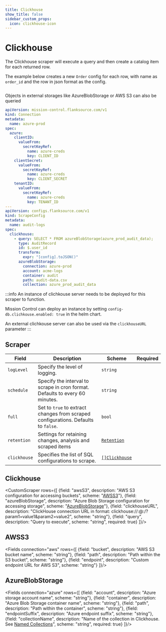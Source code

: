 ```yaml
---
title: Clickhouse
show_title: false
sidebar_custom_props:
  icon: clickhouse-icon
---
```



# <Icon name="clickhouse-icon"/> Clickhouse

The Clickhouse scraper will execute a query and then create a catalog item for each returned row.

The example below creates a new `Order` config for each row, with name as `order_id` and the row in json format as the config.

```yaml title="clickhouse-scraper.yaml" file=<rootDir>/modules/config-db/fixtures/clickhouse.yaml
```

Objects in external storages like AzureBlobStorage or AWS S3 can also be queried

```yaml title="azure-blob-storage-scraper.yaml"
apiVersion: mission-control.flanksource.com/v1
kind: Connection
metadata:
  name: azure-prod
spec:
  azure:
    clientID:
      valueFrom:
        secretKeyRef:
          name: azure-creds
          key: CLIENT_ID
    clientSecret:
      valueFrom:
        secretKeyRef:
          name: azure-creds
          key: CLIENT_SECRET
    tenantID:
      valueFrom:
        secretKeyRef:
          name: azure-creds
          key: TENANT_ID
---
apiVersion: configs.flanksource.com/v1
kind: ScrapeConfig
metadata:
  name: audit-logs
spec:
  clickhouse:
    - query: SELECT * FROM azureBlobStorage(azure_prod_audit_data);
      type: AuditRecord
      id: $.user_id
      transform:
        expr: "[config].toJSON()"
      azureBlobStorage:
        connection: azure-prod
        account: acme-logs
        container: audit
        path: audit-data.csv
        collection: azure_prod_audit_data
```

:::info
An instance of clichkouse server needs to be deployed for this scraper to function.

Mission Control can deploy an instance by setting `config-db.clichkouse.enabled: true` in the helm chart.

An external clichkouse server can also be used via the `clickhouseURL` parameter
:::

## Scraper

| Field       | Description                                                                        | Scheme                                       | Required |
| ----------- | ---------------------------------------------------------------------------------- | -------------------------------------------- | -------- |
| `logLevel`  | Specify the level of logging.                                                      | `string`                                     |          |
| `schedule`  | Specify the interval to scrape in cron format. Defaults to every 60 minutes.       | `string`                                     |          |
| `full`      | Set to `true` to extract changes from scraped configurations. Defaults to `false`. | `bool`                                       |          |
| `retention` | Settings for retaining changes, analysis and scraped items                         | [`Retention`](/guide/config-db/concepts/retention) |          |
| `clickhouse`| Specifies the list of SQL configurations to scrape.                                | [`[]Clickhouse`](#clickhouse)                            |          |

## Clickhouse

<CustomScraper rows={[
  {field: "awsS3", description: "AWS S3 configuration for accessing buckets", scheme: "[AWSS3](#awss3)"},
  {field: "azureBlobStorage", description: "Azure Blob Storage configuration for accessing storage", scheme: "[AzureBlobStorage](#azureblobstorage)"},
  {field: "clickhouseURL", description: "ClickHouse connection URL in format: clickhouse://<user>:<password>@<host>:<port>/<database>?param1=value1&param2=value2", scheme: "string"},
  {field: "query", description: "Query to execute", scheme: "string", required: true}
]}/>


## AWSS3

<Fields connection="aws" rows={[
  {field: "bucket", description: "AWS S3 bucket name", scheme: "string"},
  {field: "path", description: "Path within the S3 bucket", scheme: "string"},
  {field: "endpoint", description: "Custom endpoint URL for AWS S3", scheme: "string"}
]}/>

## AzureBlobStorage

<Fields connection="azure" rows={[
  {field: "account", description: "Azure storage account name", scheme: "string"},
  {field: "container", description: "Azure Blob Storage container name", scheme: "string"},
  {field: "path", description: "Path within the container", scheme: "string"},
  {field: "endpointSuffix", description: "Azure endpoint suffix", scheme: "string"},
  {field: "collectionName", description: "Name of the collection in Clickhouse. See [Named Collections](https://clickhouse.com/docs/operations/named-collections)", scheme: "string", required: true}
]}/>
